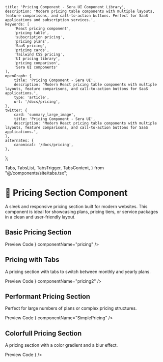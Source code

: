     title: 'Pricing Component - Sera UI Component Library',
    description: 'Modern pricing table components with multiple layouts, feature comparisons, and call-to-action buttons. Perfect for SaaS applications and subscription services.',
    keywords: [
        'React pricing component',
        'pricing table',
        'subscription pricing',
        'pricing plans',
        'SaaS pricing',
        'pricing cards',
        'Tailwind CSS pricing',
        'UI pricing library',
        'pricing comparison',
        'Sera UI components'
    ],
    openGraph: {
        title: 'Pricing Component - Sera UI',
        description: 'Modern React pricing table components with multiple layouts, feature comparisons, and call-to-action buttons for SaaS applications.',
        type: 'article',
        url: '/docs/pricing',
    },
    twitter: {
        card: 'summary_large_image',
        title: 'Pricing Component - Sera UI',
        description: 'Modern React pricing table components with multiple layouts, feature comparisons, and call-to-action buttons for SaaS applications.',
    },
    alternates: {
        canonical: '/docs/pricing',
    },
};

  Tabs,
  TabsList,
  TabsTrigger,
  TabsContent,
} from "@/components/site/tabs.tsx";

<HideTOC />



# 💸 Pricing Section Component <AI dir="left"/>

A sleek and responsive pricing section built for modern websites. This component is ideal for showcasing plans, pricing tiers, or service packages in a clean and user-friendly layout.


## Basic Pricing Section

<Tabs defaultValue="preview" className="mt-6">
  <TabsList>
    <TabsTrigger value="preview">Preview</TabsTrigger>
    <TabsTrigger value="code">Code</TabsTrigger>
  </TabsList>

  <TabsContent value="preview">
    <ComponentRenderer component={<PricingSection />} componentName="pricing" />
  </TabsContent>

  <TabsContent value="code">
    <CodeBlock filePath="src/app/docs/pricing/pricing.tsx" />
  </TabsContent>
</Tabs>


## Pricing with Tabs
A pricing section with tabs to switch between monthly and yearly plans.

<Tabs defaultValue="preview" className="mt-6">
  <TabsList>
    <TabsTrigger value="preview">Preview</TabsTrigger>
    <TabsTrigger value="code">Code</TabsTrigger>
  </TabsList>

  <TabsContent value="preview">
    <ComponentRenderer component={<Pricing2 />} componentName="pricing2" />
  </TabsContent>

  <TabsContent value="code">
    <CodeBlock filePath="src/app/docs/pricing/pricing2.tsx" />
  </TabsContent>
</Tabs>


## Performant Pricing Section
Perfect for large numbers of plans or complex pricing structures.

<Tabs defaultValue="preview" className="mt-6">
  <TabsList>
    <TabsTrigger value="preview">Preview</TabsTrigger>
    <TabsTrigger value="code">Code</TabsTrigger>
  </TabsList>

  <TabsContent value="preview">
    <ComponentRenderer component={<SimplePricing />} componentName="SimplePricing" />
  </TabsContent>

  <TabsContent value="code">
    <CodeBlock filePath="src/app/docs/pricing/pricing3.tsx" />
  </TabsContent>
</Tabs>

## Colorfull Pricing Section
A pricing section with a color gradient and a blur effect.

<Tabs defaultValue="preview" className="mt-6">
  <TabsList>
    <TabsTrigger value="preview">Preview</TabsTrigger>
    <TabsTrigger value="code">Code</TabsTrigger>
  </TabsList>

  <TabsContent value="preview">
    <ComponentRenderer component={<Pricing4 />} />
  </TabsContent>

  <TabsContent value="code">
    <CodeBlock filePath="src/app/docs/pricing/pricing4.tsx" />
  </TabsContent>
</Tabs>